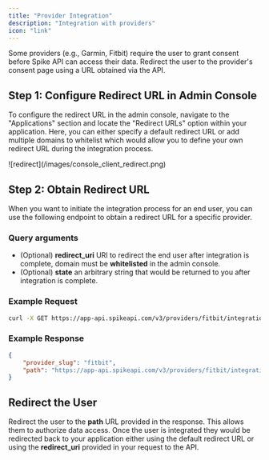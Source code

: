 ```yaml
---
title: "Provider Integration"
description: "Integration with providers"
icon: "link"
---
```


Some providers (e.g., Garmin, Fitbit) require the user to grant consent before Spike API can access their data. Redirect the user to the provider's consent page using a URL obtained via the API.

## Step 1: Configure Redirect URL in Admin Console

To configure the redirect URL in the admin console, navigate to the "Applications" section and locate the "Redirect URLs" option within your application. Here, you can either specify a default redirect URL or add multiple domains to whitelist which would allow you to define your own redirect URL during the integration process.

<Frame>
![redirect](/images/console_client_redirect.png)
</Frame>

## Step 2: Obtain Redirect URL

When you want to initiate the integration process for an end user, you can use the following endpoint to obtain a redirect URL for a specific provider.

### Query arguments

- (Optional) **redirect_uri** URI to redirect the end user after integration is complete, domain must be **whitelisted** in the admin console.
- (Optional) **state** an arbitrary string that would be returned to you after integration is complete.

### Example Request

```bash
curl -X GET https://app-api.spikeapi.com/v3/providers/fitbit/integration/init_url -H 'Authorization: Bearer <access_token>
```

### Example Response

```json
{
    "provider_slug": "fitbit",
    "path": "https://app-api.spikeapi.com/v3/providers/fitbit/integration/init/ic/la54yZgBJYlokLDHjh_NRpR6HOfFxkGKwEdRWL93gE0DnqBBqGded5SIcdZVAEdLDO-bGYheFBxZly9Q"
}
```

## Redirect the User

Redirect the user to the **path** URL provided in the response. This allows them to authorize data access. Once the user is integrated they would be redirected back to your application either using the default redirect URL or using the **redirect_uri** provided in your request to the API.

